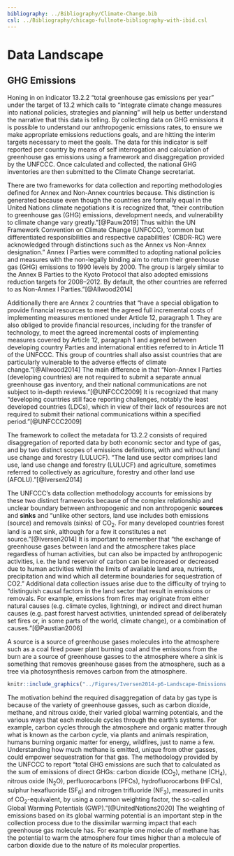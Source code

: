 ```yaml
---
bibliography: ../Bibliography/Climate-Change.bib
csl: ../Bibliography/chicago-fullnote-bibliography-with-ibid.csl
---
```


# Data Landscape

## GHG Emissions

Honing in on indicator 13.2.2 "total greenhouse gas emissions per year" under the target of 13.2 which calls to "Integrate climate change measures into national policies, strategies and planning" will help us better understand the narrative that this data is telling. By collecting data on GHG emissions it is possible to understand our anthropogenic emissions rates, to ensure we make appropriate emissions reductions goals, and are hitting the interim targets necessary to meet the goals. The data for this indicator is self reported per country by means of self interrogation and calculation of greenhouse gas emissions using a framework and disaggregation provided by the UNFCCC. Once calculated and collected, the national GHG inventories are then submitted to the Climate Change secretariat.

There are two frameworks for data collection and reporting methodologies defined for Annex and Non-Annex countries because. This distinction is generated because even though the countries are formally equal in the United Nations climate negotiations it is recognized that, "their contribution to greenhouse gas (GHG) emissions, development needs, and vulnerability to climate change vary greatly."[@Pauw2019] Thus within the UN Framework Convention on Climate Change (UNFCCC), 'common but differentiated responsibilities and respective capabilities' (CBDR-RC) were acknowledged through distinctions such as the Annex vs Non-Annex designation." Annex I Parties were committed to adopting national policies and measures with the non-legally binding aim to return their greenhouse gas (GHG) emissions to 1990 levels by 2000. The group is largely similar to the Annex B Parties to the Kyoto Protocol that also adopted emissions reduction targets for 2008--2012. By default, the other countries are referred to as Non-Annex I Parties."[@Allwood2014]

Additionally there are Annex 2 countries that "have a special obligation to provide financial resources to meet the agreed full incremental costs of implementing measures mentioned under Article 12, paragraph 1. They are also obliged to provide financial resources, including for the transfer of technology, to meet the agreed incremental costs of implementing measures covered by Article 12, paragraph 1 and agreed between developing country Parties and international entities referred to in Article 11 of the UNFCCC. This group of countries shall also assist countries that are particularly vulnerable to the adverse effects of climate change."[@Allwood2014] The main difference in that "Non-Annex I Parties (developing countries) are not required to submit a separate annual greenhouse gas inventory, and their national communications are not subject to in-depth reviews."[@UNFCCC2009] It is recognized that many "developing countries still face reporting challenges, notably the least developed countries (LDCs), which in view of their lack of resources are not required to submit their national communications within a specified period."[@UNFCCC2009]

The framework to collect the metadata for 13.2.2 consists of required disaggregation of reported data by both economic sector and type of gas, and by two distinct scopes of emissions definitions, with and without land use change and forestry (LULUCF). "The land use sector comprises land use, land use change and forestry (LULUCF) and agriculture, sometimes referred to collectively as agriculture, forestry and other land use (AFOLU)."[@Iversen2014]

The UNFCCC's data collection methodology accounts for emissions by these two distinct frameworks because of the complex relationship and unclear boundary between anthropogenic and non anthropogenic **sources** and **sinks** and "unlike other sectors, land use includes both emissions (source) and removals (sinks) of CO~2~. For many developed countries forest land is a net sink, although for a few it constitutes a net source."[@Iversen2014] It is important to remember that "the exchange of greenhouse gases between land and the atmosphere takes place regardless of human activities, but can also be impacted by anthropogenic activities, i.e. the land reservoir of carbon can be increased or decreased due to human activities within the limits of available land area, nutrients, precipitation and wind which all determine boundaries for sequestration of CO2. " Additional data collection issues arise due to the difficulty of trying to "distinguish causal factors in the land sector that result in emissions or removals. For example, emissions from fires may originate from either natural causes (e.g. climate cycles, lightning), or indirect and direct human causes (e.g. past forest harvest activities, unintended spread of deliberately set fires or, in some parts of the world, climate change), or a combination of causes."[@Paustian2006]

A source is a source of greenhouse gases molecules into the atmosphere such as a coal fired power plant burning coal and the emissions from the burn are a source of greenhouse gasses to the atmosphere where a sink is something that removes greenhouse gases from the atmosphere, such as a tree via photosynthesis removes carbon from the atmosphere.

```r

knitr::include_graphics("../Figures/Iversen2014-p6-Landscape-Emissions.png")
```

The motivation behind the required disaggregation of data by gas type is because of the variety of greenhouse gasses, such as carbon dioxide, methane, and nitrous oxide, their varied global warming potentials, and the various ways that each molecule cycles through the earth's systems. For example, carbon cycles through the atmosphere and organic matter through what is known as the carbon cycle, via plants and animals respiration, humans burning organic matter for energy, wildfires, just to name a few. Understanding how much methane is emitted, unique from other gasses, could empower sequestration for that gas. The methodology provided by the UNFCCC to report "total GHG emissions are such that to calculated as the sum of emissions of direct GHGs: carbon dioxide (CO~2~), methane (CH~4~), nitrous oxide (N~2~O), perfluorocarbons (PFCs), hydrofluorocarbons (HFCs), sulphur hexafluoride (SF~6~) and nitrogen trifluoride (NF~3~), measured in units of CO~2~-equivalent, by using a common weighting factor, the so-called Global Warming Potentials (GWP)."[@UnitedNations2020] The weighting of emissions based on its global warming potential is an important step in the collection process due to the dissimilar warming impact that each greenhouse gas molecule has. For example one molecule of methane has the potential to warm the atmosphere four times higher than a molecule of carbon dioxide due to the nature of its molecular properties. 

